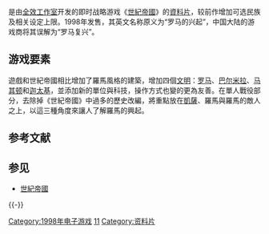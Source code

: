 {{Expand |time=2009-10-03T12:44:22+00:00 }}
{{noteTA|T=zh-cn:帝国时代：罗马复兴; zh-tw:世紀帝國：羅馬霸主; zh-hk:世紀帝國：羅馬霸主;
|1=zh-cn:帝国时代; zh-tw:世紀帝國; zh-hk:世紀帝國;
|2=zh-cn:罗马复兴; zh-tw:羅馬霸主; zh-hk:羅馬霸主;
|3=zh-cn:国王时代;zh-hk:帝王世紀;zh-tw:帝王世紀;
|4=zh-cn:征服者;zh-hk:征服者入侵;zh-tw:征服者入侵;
|5=zh-cn:酋长;zh-hk:群酋爭霸;zh-tw:群酋爭霸;
|6=zh-cn:神话时代;zh-hk:神話世紀;zh-tw:神話世紀;
|7=zh-cn:“罗马复兴”;zh-hk:「羅馬復興」;zh-tw:「羅馬復興」;
}}
{{Infobox video game
| title     = 帝国时代:罗马复兴
| image     = 
| caption   = 
| original  = 
| english   = Age of Empires Expansion: The Rise of Rome
| developer = [[全效工作室|全效工作室]]
| publisher = [[微软|微软]]
| designer  = 里克·古德曼<br />布鲁斯·谢利<br />布莱恩·苏利文<ref name="AoETech">{{cite web|url=http://uk.gamespot.com/pc/strategy/ageofempires/tech_info.html|title=Age of Empires - Tech Info|publisher=[[GameSpot|GameSpot]]|accessdate=2009-01-01|deadurl=yes|archiveurl=https://web.archive.org/web/20090331104832/http://uk.gamespot.com/pc/strategy/ageofempires/tech_info.html|archivedate=2009-03-31}}</ref>
| series    = [[世紀帝國系列|世紀帝國系列]]
| engine    = Genie
| released  = {{start date and age|df=yes|1998|10|31}}
| genre     = [[即时战略游戏|即时战略]]
| modes     = [[单人电子游戏|单人]]、[[多人电子游戏|多人]]
| platforms = [[Microsoft_Windows|Microsoft Windows]]、[[Windows_Mobile|Windows Mobile]]、[[麦金塔电脑|Macintosh]]
}}
{{vgname|世紀帝國：羅馬霸主|en=Age of Empires Expansion: The Rise of Rome|tw=世紀帝國：羅馬霸主|cn=帝国时代：罗马复兴}}是由[[全效工作室|全效工作室]]开发的即时战略游戏《[[世紀帝國|世紀帝國]]》的[[資料片|資料片]]，较前作增加可选民族及相关设定上限。1998年发售，其英文名称原义为“罗马的兴起”，中国大陆的游戏商将其误解为“罗马复兴”。

== 游戏要素 ==
遊戲和世紀帝國相比增加了羅馬風格的建築，增加四個[[文明|文明]]：[[罗马帝国|罗马]]、[[巴尔米拉|巴尔米拉]]、[[马其顿王国|马其顿]]和[[迦太基|迦太基]]，並添加新的單位與科技，操作方式也變的更為友善。在單人戰役部分，去除掉《世紀帝國》中過多的歷史改編，將重點放在[[凱薩|凱薩]]、羅馬與羅馬的敵人之上，以這三種角度來讓人了解羅馬的興起。

==参考文献==
{{Reflist}}

==参见==
*[[世紀帝國|世紀帝國]]

{{-}}
{{世紀帝國系列}}

{{DEFAULTSORT:Age of Empires, The Rise of Rome}}
[[Category:1998年电子游戏|Category:1998年电子游戏]]
[[Category:世紀帝國系列|11]]
[[Category:资料片|Category:资料片]]